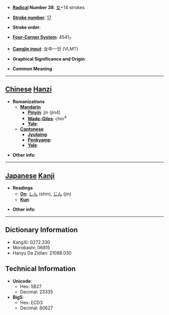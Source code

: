 * '''[[Wiktionary:Chinese radical index| Radical]] Number 38''': [[Wiktionary:Chinese radical index 女|女]]+14 strokes

* '''[[Wiktionary:Chinese total strokes index|Stroke number]]''': [[Wiktionary:Chinese total strokes index 17|17]]

* '''Stroke order''': 

* '''[[Wiktionary:Chinese four corner index|Four-Corner System]]''': 4541<sub>7</sub>

* '''[[Wiktionary:Chinese Cangjie index|Cangjie input]]''': 女中一廿 (VLMT)

* '''Graphical Significance and Origin''': 

* '''Common Meaning'''

----

== [[Chinese]] [[Hanzi]] ==

* '''Romanizations'''
** '''[[Mandarin]]'''
*** '''[[Pinyin]]''': jìn (jin4)
*** '''[[Wade-Giles]]''': chin<sup>4</sup>
*** '''[[Yale]]''': 
** '''[[Cantonese]]'''
*** '''[[Jyutping]]''':
*** '''[[Penkyamp]]''': 
*** '''[[Yale]]''': 

* '''Other info''': 

----

== [[Japanese]] [[Kanji]] ==

* '''Readings'''
** '''[[On]]''': [[しん]] (shin), [[じん]] (jin)
** '''[[Kun]]''': 

* '''Other info''':  

----

== Dictionary Information ==

* KangXi: 0272.330
* Morobashi: 06815
* Hanyu Da Zidian: 21088.030

== Technical Information ==

* '''Unicode''':
** Hex: 5B27
** Decimal: 23335
* '''Big5''':
** Hex: ECD3
** Decimal: 60627